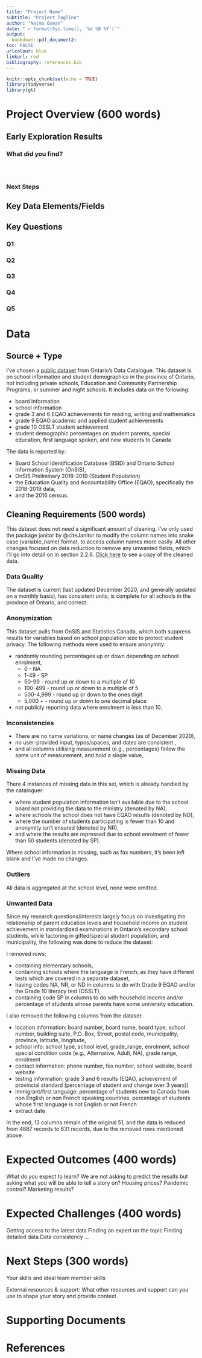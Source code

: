 ```yaml
---
title: "Project Name"
subtitle: "Project Tagline"
author: "Najma Osman"
date: "`r format(Sys.time(), '%d %B %Y')`"
output: 
  bookdown::pdf_document2:
toc: FALSE
urlcolour: blue
linkurl: red
bibliography: references.bib
---
```


```r
knitr::opts_chunk$set(echo = TRUE)
library(tidyverse)
library(gt)
```

# Project Overview (600 words)

## Early Exploration Results

### What did you find?

```r

```

```r

```

```r

```

### Next Steps

## Key Data Elements/Fields

## Key Questions

### Q1
### Q2
### Q3
### Q4
### Q5


# Data

## Source + Type

I've chosen a [public dataset](https://data.ontario.ca/dataset/school-information-and-student-demographics) from Ontario's Data Catalogue. This dataset is on school information and student demographics in the province of Ontario, not including private schools, Education and Community Partnership Programs, or summer and night schools. It includes data on the following:

* board information
* school information
* grade 3 and 6 EQAO achievements for reading, writing and mathematics
* grade 9 EQAO academic and applied student achievements
* grade 10 OSSLT student achievement
* student demographic percentages on student parents, special education, first language spoken, and new students to Canada

The data is reported by:

* Board School Identification Database (BSID) and Ontario School Information System (OnSIS),
* OnSIS Preliminary 2018-2019 (Student Population)
* the Education Quality and Accountability Office (EQAO), specifically the 2018-2019 data, 
* and the 2016 census.

## Cleaning Requirements (500 words)

This dataset does not need a significant amount of cleaning. I've only used the package janitor by @citeJanitor to modify the column names into snake case (variable_name) format, to access column names more easily. All other changes focused on data reduction to remove any unwanted fields, which I'll go into detail on in section 2.2.6. [Click here](https://github.com/najmamosman/2400-Proposal/tree/main/outputs/data) to see a copy of the cleaned data.

### Data Quality

The dataset is current (last updated December 2020, and generally updated on a monthly basis), has consistent units, is complete for all schools in the province of Ontario, and correct.

### Anonymization
This dataset pulls from OnSIS and Statistics Canada, which both suppress results for variables based on school population size to protect student privacy. The following methods were used to ensure anonymity:

* randomly rounding percentages up or down depending on school enrolment,
    * 0 - NA
    * 1-49 - SP
    * 50-99 - round up or down to a multiple of 10
    * 100-499 - round up or down to a multiple of 5
    * 500-4,999 - round up or down to the ones digit
    * 5,000 + - round up or down to one decimal place

* not publicly reporting data where enrolment is less than 10.

### Inconsistencies

* There are no name variations, or name changes (as of December 2020),
* no user-provided input, typos/spaces, and dates are consistent ,
* and all columns utilising measurement (e.g., percentages) follow the same unit of measurement, and hold a single value,

### Missing Data
There 4 instances of missing data in this set, which is already handled by the cataloguer:

* where student population information isn't available due to the school board not providing the data to the ministry (denoted by NA),
* where schools the school does not have EQAO results (denoted by ND),
* where the number of students participating is fewer than 10 and anonymity isn't ensured (denoted by NR),
* and where the results are repressed due to school enrolment of fewer than 50 students (denoted by SP).

Where school information is missing, such as fax numbers, it's been left blank and I've made no changes.

### Outliers

All data is aggregated at the school level, none were omitted.   

### Unwanted Data
Since my research questions/interests largely focus on investigating the relationship of parent education levels and household income on student achievement in standardized examinations in Ontario's secondary school students, while factoring in gifted/special student population, and municipality, the following was done to reduce the dataset:
 
I removed rows:

 * containing elementary schools,
 * containing schools where the language is French, as they have different tests which are covered in a separate dataset,
 * having codes NA, NR, or ND in columns to do with Grade 9 EQAO and/or the Grade 10 literacy test (OSSLT),
 * containing code SP in columns to do with household income and/or percentage of students whose parents have some university education.
 
I also removed the following columns from the dataset:

 * location information: board number, board name, board type, school number, building suite, P.O. Box, Street, postal code, municipality, province, latitude, longitude,
 * school info: school type, school level, grade_range, enrolment, school special condition code (e.g., Alternative, Adult, NA), grade range, enrolment
 * contact information: phone number, fax number, school website, board website
 * testing information: grade 3 and 6 results (EQAO, achievement of provincial standard (percentage of student and change over 3 years))
 * immigrant/first language: percentage of students new to Canada from non English or non French speaking countries, percentage of students whose first language is not English or not French
 * extract date
 
 In the end, 13 columns remain of the original 51, and the data is reduced from 4887 records to 631 records, due to the removed rows mentioned above.

# Expected Outcomes (400 words)

What do you expect to learn? We are not asking to predict the results but asking what you will be able to tell a story on? Housing prices? Pandemic control? Marketing results?

# Expected Challenges (400 words)

Getting access to the latest data
Finding an expert on the topic
Finding detailed data
Data consistency
...

# Next Steps (300 words)

Your skills and ideal team member skills

External resources & support: What other resources and support can you use to shape your story and provide context

\newpage

# Supporting Documents

\newpage

# References
